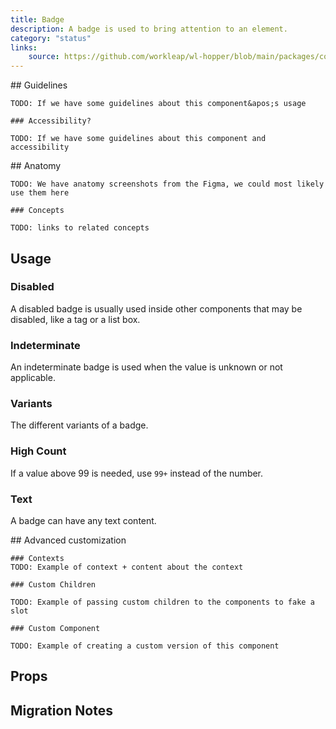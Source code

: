 ```yaml
---
title: Badge
description: A badge is used to bring attention to an element.
category: "status"
links:
    source: https://github.com/workleap/wl-hopper/blob/main/packages/components/src/badge/src/Badge.tsx
---
```


<Example src="badge/docs/badge/preview" isOpen />

<FeatureFlag flag="next">
    ## Guidelines

    TODO: If we have some guidelines about this component&apos;s usage

    ### Accessibility?

    TODO: If we have some guidelines about this component and accessibility
</FeatureFlag>

<FeatureFlag flag="rc">
    ## Anatomy

    TODO: We have anatomy screenshots from the Figma, we could most likely use them here

    ### Concepts

    TODO: links to related concepts
</FeatureFlag>

## Usage

### Disabled
A disabled badge is usually used inside other components that may be disabled, like a tag or a list box.

<Example src="badge/docs/badge/disabled" />

### Indeterminate
An indeterminate badge is used when the value is unknown or not applicable.

<Example src="badge/docs/badge/indeterminate" />

### Variants
The different variants of a badge.

<Example src="badge/docs/badge/variants" />

### High Count
If a value above 99 is needed, use `99+` instead of the number.

<Example src="badge/docs/badge/highCount" />

### Text
A badge can have any text content.

<Example src="badge/docs/badge/text" />

<FeatureFlag flag="next">
    ## Advanced customization

    ### Contexts
    TODO: Example of context + content about the context

    ### Custom Children

    TODO: Example of passing custom children to the components to fake a slot

    ### Custom Component

    TODO: Example of creating a custom version of this component
</FeatureFlag>

## Props

<PropTable component="Badge" />

## Migration Notes

<MigrateGuide src="badge/docs/migration-notes" />
